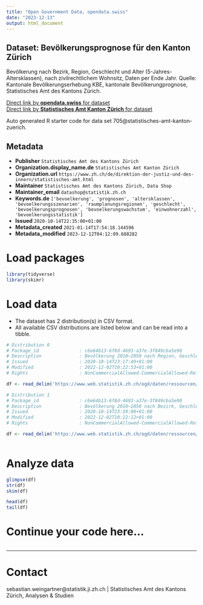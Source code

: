 ```yaml
---
title: "Open Government Data, opendata.swiss"
date: "2023-12-13"
output: html_document
---
```


## Dataset: Bevölkerungsprognose für den Kanton Zürich

Bevölkerung nach Bezirk, Region, Geschlecht und Alter (5-Jahres-Altersklassen), nach zivilrechtlichem Wohnsitz, Daten per Ende Jahr. Quelle: Kantonale Bevölkerungserhebung KBE, kantonale Bevölkerungprognose, Statistisches Amt des Kantons Zürich.

[Direct link by **opendata.swiss** for dataset](https://opendata.swiss/de/dataset/zukunftige-bevolkerung-kanton-zurich-und-regionen-nach-geschlecht-und-alter)<br>
[Direct link by **Statistisches Amt Kanton Zürich** for dataset](https://www.zh.ch/de/soziales/bevoelkerungszahlen/zukuenftige_entwicklung.html)

Auto generated R starter code for data set 705@statistisches-amt-kanton-zuerich.

## Metadata

- **Publisher** `Statistisches Amt des Kantons Zürich`
- **Organization.display_name.de** `Statistisches Amt Kanton Zürich`
- **Organization.url** `https://www.zh.ch/de/direktion-der-justiz-und-des-innern/statistisches-amt.html`
- **Maintainer** `Statistisches Amt des Kantons Zürich, Data Shop`
- **Maintainer_email** `datashop@statistik.zh.ch`
- **Keywords.de** `['bevoelkerung', 'prognosen', 'altersklassen', 'bevoelkerungsszenarien', 'raumplanungsregionen', 'geschlecht', 'bevoelkerungsprognosen', 'bevoelkerungswachstum', 'einwohnerzahl', 'bevoelkerungsstatistik']`
- **Issued** `2020-10-14T22:35:00+01:00`
- **Metadata_created** `2021-01-14T17:54:18.144596`
- **Metadata_modified** `2023-12-12T04:12:09.688282`


# Load packages

```r

library(tidyverse)
library(skimr)

```

# Load data

-   The dataset has 2 distribution(s) in CSV format.
-   All available CSV distributions are listed below and can be read into a tibble.

```r

# Distribution 0
# Package_id               : c6e64b13-6f8d-4693-a37e-3f849cba5e90
# Description              : Bevölkerung 2010–2050 nach Region, Geschlecht und Alter, nach zivilrechtlichem Wohnsitz, Daten per Ende Jahr. Maschinenlesbares Format.
# Issued                   : 2020-10-14T23:17:49+01:00
# Modified                 : 2022-12-02T10:22:53+01:00
# Rights                   : NonCommercialAllowed-CommercialAllowed-ReferenceNotRequired

df <- read_delim('https://www.web.statistik.zh.ch/ogd/daten/ressourcen/KTZH_00000705_00001740.csv')

# Distribution 1
# Package_id               : c6e64b13-6f8d-4693-a37e-3f849cba5e90
# Description              : Bevölkerung 2010–2050 nach Bezirk, Geschlecht und Alter, nach zivilrechtlichem Wohnsitz, Daten per Ende Jahr. Maschinenlesbares Format.
# Issued                   : 2020-10-14T23:39:00+01:00
# Modified                 : 2022-12-02T10:22:12+01:00
# Rights                   : NonCommercialAllowed-CommercialAllowed-ReferenceNotRequired

df <- read_delim('https://www.web.statistik.zh.ch/ogd/daten/ressourcen/KTZH_00000705_00001741.csv')



```

# Analyze data

```r

glimpse(df)
str(df)
skim(df)

head(df)
tail(df)

```

# Continue your code here...

```r

```

------------------------------------------------------------------------

# Contact

sebastian.weingartner@statistik.ji.zh.ch | Statistisches Amt des Kantons Zürich, Analysen & Studien
